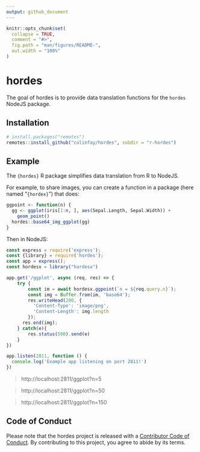 ```yaml
---
output: github_document
---
```


<!-- README.md is generated from README.Rmd. Please edit that file -->

```r
knitr::opts_chunk$set(
  collapse = TRUE,
  comment = "#>",
  fig.path = "man/figures/README-",
  out.width = "100%"
)
```

# hordes

<!-- badges: start -->
<!-- badges: end -->

The goal of hordes is to provide data translation functions for the `hordes` NodeJS package.

## Installation

``` r
# install.packages("remotes")
remotes::install_github("colinfay/hordes", subdir = "r-hordes")

```
## Example

The `{hordes}` R package simplifies data translation from R to NodeJS. 

For example, to share images, you can create a function in a package (here named "`{hordex}`") that does: 

```r
ggpoint <- function(n) {
  gg <- ggplot(iris[1:n, ], aes(Sepal.Length, Sepal.Width)) +
    geom_point()
  hordes::base64_img_ggplot(gg)
}
```

Then in NodeJS:

```javascript
const express = require('express');
const {library} = require('hordes');
const app = express();
const hordesx = library("hordesx")

app.get('/ggplot', async (req, res) => {
    try {
        const im = await hordesx.ggpoint(`n = ${req.query.n}`);
        const img = Buffer.from(im, 'base64');
        res.writeHead(200, {
          'Content-Type': 'image/png',
          'Content-Length': img.length
        });
      res.end(img); 
    } catch(e){
        res.status(500).send(e)
    }
})

app.listen(2811, function () {
  console.log('Example app listening on port 2811!')
})
```

> http://localhost:2811/ggplot?n=5

> http://localhost:2811/ggplot?n=50

> http://localhost:2811/ggplot?n=150

## Code of Conduct

Please note that the hordes project is released with a [Contributor Code of Conduct](https://contributor-covenant.org/version/2/0/CODE_OF_CONDUCT.html). By contributing to this project, you agree to abide by its terms.
